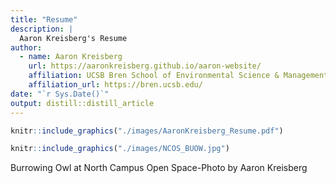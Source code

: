 ```yaml
---
title: "Resume"
description: |
  Aaron Kreisberg's Resume
author:
  - name: Aaron Kreisberg
    url: https://aaronkreisberg.github.io/aaron-website/
    affiliation: UCSB Bren School of Environmental Science & Management
    affiliation_url: https://bren.ucsb.edu/
date: "`r Sys.Date()`"
output: distill::distill_article
---
```


```r
knitr::include_graphics("./images/AaronKreisberg_Resume.pdf")
```

```r
knitr::include_graphics("./images/NCOS_BUOW.jpg")
```

Burrowing Owl at North Campus Open Space-Photo by Aaron Kreisberg